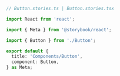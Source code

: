 ```ts
// Button.stories.ts | Button.stories.tsx

import React from 'react';

import { Meta } from '@storybook/react';

import { Button } from './Button';

export default {
  title: 'Components/Button',
  component: Button,
} as Meta;
```
